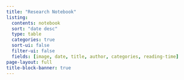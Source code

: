 ```yaml
---
title: "Research Notebook"
listing:
  contents: notebook
  sort: "date desc"
  type: table
  categories: true
  sort-ui: false
  filter-ui: false
  fields: [image, date, title, author, categories, reading-time]
page-layout: full
title-block-banner: true
---
```

